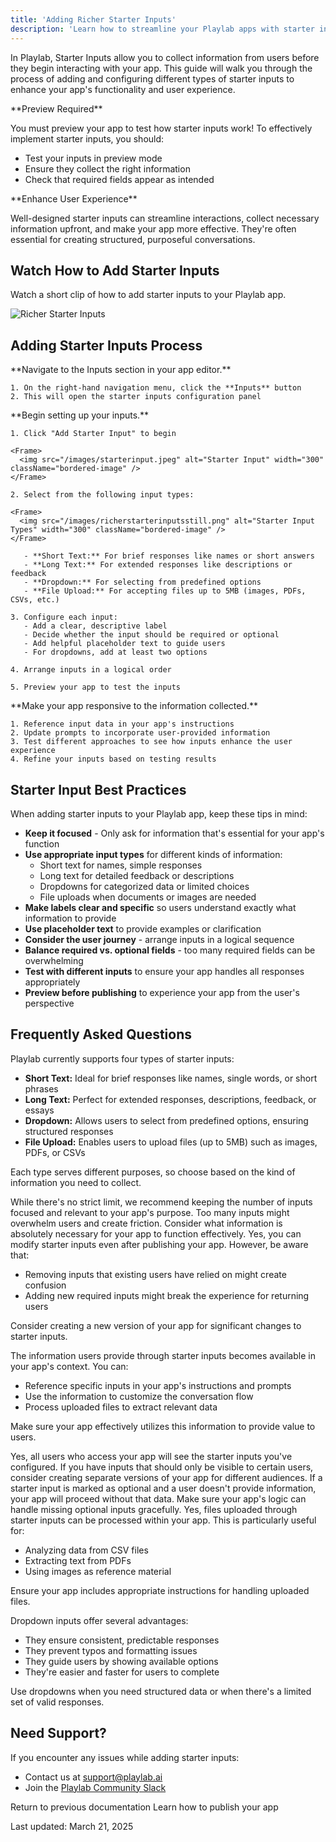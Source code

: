 ```yaml
---
title: 'Adding Richer Starter Inputs'
description: 'Learn how to streamline your Playlab apps with starter inputs to enhance your Playlab app functionality'
---
```


In Playlab, Starter Inputs allow you to collect information from users before they begin interacting with your app. This guide will walk you through the process of adding and configuring different types of starter inputs to enhance your app's functionality and user experience.

<Warning>
  **Preview Required**
  
  You must preview your app to test how starter inputs work! To effectively implement starter inputs, you should:
  - Test your inputs in preview mode
  - Ensure they collect the right information
  - Check that required fields appear as intended
</Warning>

<Info>
  **Enhance User Experience**
  
  Well-designed starter inputs can streamline interactions, collect necessary information upfront, and make your app more effective. They're often essential for creating structured, purposeful conversations.
</Info>

## <Icon icon="video" size="24" className="inline-block align-text-bottom" /> Watch How to Add Starter Inputs

Watch a short clip of how to add starter inputs to your Playlab app.
<Frame>
  <img src="/images/Richer Starter Inputs.gif" alt="Richer Starter Inputs" className="bordered-image" />
</Frame>

## <Icon icon="arrow-right" size="24" className="inline-block align-text-bottom" /> Adding Starter Inputs Process

<Steps>
  <Step title="Access the Inputs Menu">
    **Navigate to the Inputs section in your app editor.**
    
    1. On the right-hand navigation menu, click the **Inputs** button
    2. This will open the starter inputs configuration panel
  </Step>

  <Step title="Add and Configure Inputs">
    **Begin setting up your inputs.**
    
    1. Click "Add Starter Input" to begin
    
    <Frame>
      <img src="/images/starterinput.jpeg" alt="Starter Input" width="300" className="bordered-image" />
    </Frame>
    
    2. Select from the following input types:
    
    <Frame>
      <img src="/images/richerstarterinputsstill.png" alt="Starter Input Types" width="300" className="bordered-image" />
    </Frame>
    
       - **Short Text:** For brief responses like names or short answers
       - **Long Text:** For extended responses like descriptions or feedback
       - **Dropdown:** For selecting from predefined options
       - **File Upload:** For accepting files up to 5MB (images, PDFs, CSVs, etc.)
    
    3. Configure each input:
       - Add a clear, descriptive label
       - Decide whether the input should be required or optional
       - Add helpful placeholder text to guide users
       - For dropdowns, add at least two options
    
    4. Arrange inputs in a logical order
    
    5. Preview your app to test the inputs
  </Step>

  <Step title="Utilize Input Data in Your App">
    **Make your app responsive to the information collected.**
    
    1. Reference input data in your app's instructions
    2. Update prompts to incorporate user-provided information
    3. Test different approaches to see how inputs enhance the user experience
    4. Refine your inputs based on testing results
  </Step>
</Steps>

## <Icon icon="lightbulb-on" size="24" className="inline-block align-text-bottom" /> Starter Input Best Practices

When adding starter inputs to your Playlab app, keep these tips in mind:

  - **Keep it focused** - Only ask for information that's essential for your app's function
  - **Use appropriate input types** for different kinds of information:
    - Short text for names, simple responses
    - Long text for detailed feedback or descriptions
    - Dropdowns for categorized data or limited choices
    - File uploads when documents or images are needed
  - **Make labels clear and specific** so users understand exactly what information to provide
  - **Use placeholder text** to provide examples or clarification
  - **Consider the user journey** - arrange inputs in a logical sequence
  - **Balance required vs. optional fields** - too many required fields can be overwhelming
  - **Test with different inputs** to ensure your app handles all responses appropriately
  - **Preview before publishing** to experience your app from the user's perspective

## <Icon icon="circle-question" size="24" className="inline-block align-text-bottom" /> Frequently Asked Questions

<Accordion title="What types of starter inputs can I add to my app?">
  Playlab currently supports four types of starter inputs:
  
  - **Short Text:** Ideal for brief responses like names, single words, or short phrases
  - **Long Text:** Perfect for extended responses, descriptions, feedback, or essays
  - **Dropdown:** Allows users to select from predefined options, ensuring structured responses
  - **File Upload:** Enables users to upload files (up to 5MB) such as images, PDFs, or CSVs
  
  Each type serves different purposes, so choose based on the kind of information you need to collect.
</Accordion>

<Accordion title="How many starter inputs should I include in my app?">
  While there's no strict limit, we recommend keeping the number of inputs focused and relevant to your app's purpose. Too many inputs might overwhelm users and create friction. Consider what information is absolutely necessary for your app to function effectively.
</Accordion>

<Accordion title="Can I make changes to starter inputs after publishing my app?">
  Yes, you can modify starter inputs even after publishing your app. However, be aware that:
  
  - Removing inputs that existing users have relied on might create confusion
  - Adding new required inputs might break the experience for returning users
  
  Consider creating a new version of your app for significant changes to starter inputs.
</Accordion>

<Accordion title="How do I use the information collected from starter inputs?">
  The information users provide through starter inputs becomes available in your app's context. You can:
  
  - Reference specific inputs in your app's instructions and prompts
  - Use the information to customize the conversation flow
  - Process uploaded files to extract relevant data
  
  Make sure your app effectively utilizes this information to provide value to users.
</Accordion>

<Accordion title="Are starter inputs visible to all users of my app?">
  Yes, all users who access your app will see the starter inputs you've configured. If you have inputs that should only be visible to certain users, consider creating separate versions of your app for different audiences.
</Accordion>

<Accordion title="What happens if a user skips an optional starter input?">
  If a starter input is marked as optional and a user doesn't provide information, your app will proceed without that data. Make sure your app's logic can handle missing optional inputs gracefully.
</Accordion>

<Accordion title="Can I use uploaded files in my app's functionality?">
  Yes, files uploaded through starter inputs can be processed within your app. This is particularly useful for:
  
  - Analyzing data from CSV files
  - Extracting text from PDFs
  - Using images as reference material
  
  Ensure your app includes appropriate instructions for handling uploaded files.
</Accordion>

<Accordion title="Why should I use dropdown inputs instead of text inputs?">
  Dropdown inputs offer several advantages:
  
  - They ensure consistent, predictable responses
  - They prevent typos and formatting issues
  - They guide users by showing available options
  - They're easier and faster for users to complete
  
  Use dropdowns when you need structured data or when there's a limited set of valid responses.
</Accordion>

## <Icon icon="bullhorn" size="24" className="inline-block align-text-bottom" /> Need Support?

If you encounter any issues while adding starter inputs:

* Contact us at [support@playlab.ai](mailto:support@playlab.ai)
* Join the [Playlab Community Slack](https://join.slack.com/t/playlabcommunity/shared_invite/zt-31mhwj7nl-49e1Mw5fYpyHJGOFyDIFtA)

<CardGroup>
  <Card title="Back to Building Your First App" icon="arrow-left" href="/getstarted/first-app" iconType="duotone">
    Return to previous documentation
  </Card>
  <Card title="Using the Playlab Assistant" icon="robot" href="/getstarted/Using the Playlab Assistant" iconType="duotone">
    Learn how to publish your app
  </Card>
</CardGroup>

Last updated: March 21, 2025